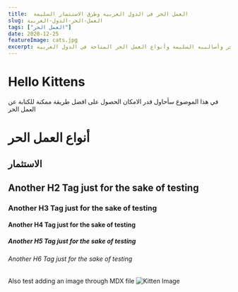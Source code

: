 ```yaml
---
title:  العمل الحر في الدول العربية وطرق الاستثمار السليمة
slug: العمل-الحر-الدول-العربية
tags: ["العمل الحر"]
date: 2020-12-25
featureImage: cats.jpg
excerpt: العمل الحر وأساليبه السليمة وأنواع العمل الحر المتاحة في الدول العربية
---
```


# Hello Kittens

في هذا الموضوع سأحاول قدر الامكان الحصول على افضل طريقة ممكنة للكتابة عن العمل الحر
# أنواع العمل الحر

## الاستثمار

## Another H2 Tag just for the sake of testing

### Another H3 Tag just for the sake of testing

#### Another H4 Tag just for the sake of testing

##### Another H5 Tag just for the sake of testing

###### Another H6 Tag just for the sake of testing

Also test adding an image through MDX file
![Kitten Image](./cats.jpg)

